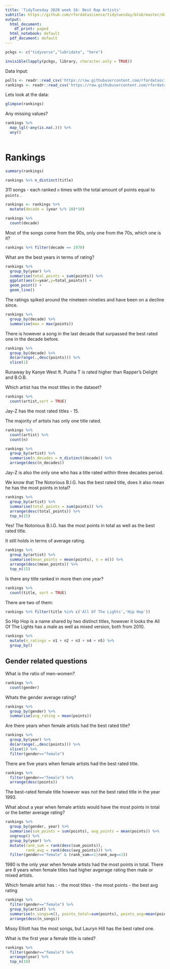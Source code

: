 ```yaml
---
title: 'TidyTuesday 2020 week 16: Best Rap Artists'
subtitle: https://github.com/rfordatascience/tidytuesday/blob/master/data/2020/2020-04-14/readme.md
output:
  html_document:
    df_print: paged
  html_notebook: default
  pdf_document: default
---
```


```r
pckgs <- c("tidyverse","lubridate", "here")

invisible(lapply(pckgs, library, character.only = TRUE))
```

Data Input:

```r
polls <- readr::read_csv('https://raw.githubusercontent.com/rfordatascience/tidytuesday/master/data/2020/2020-04-14/polls.csv')
rankings <- readr::read_csv('https://raw.githubusercontent.com/rfordatascience/tidytuesday/master/data/2020/2020-04-14/rankings.csv')
```

Lets look at the data:

```r
glimpse(rankings)
```

Any missing values?
```r
rankings %>% 
  map_lgl(~any(is.na(.))) %>% 
  any()
  
```


# Rankings

```r
summary(rankings)
```

```r
rankings %>% n_distinct(title)
```

311 songs - each ranked `n` times with the total amount of points equal to `points` .

```r
rankings <- rankings %>% 
  mutate(decade = (year %/% 10)*10)
```

```r
rankings %>% 
  count(decade)
```

Most of the songs come from the 90s, only one from the 70s, which one is it?

```r
rankings %>% filter(decade == 1970)
```

What are the best years in terms of rating?

```r
rankings %>% 
  group_by(year) %>% 
  summarise(total_points = sum(points)) %>% 
  ggplot(aes(x=year,y=total_points)) +
  geom_point() +
  geom_line()
```

The ratings spiked around the nineteen-nineties and have been on a decline since.

```r
rankings %>% 
  group_by(decade) %>% 
  summarise(max = max(points))
```

There is however a song in the last decade that surpassed the best rated one in the 
decade before.

```r
rankings %>% 
  group_by(decade) %>% 
  do(arrange(.,desc(points))) %>% 
  slice(1)
```

Runaway by Kanye West ft. Pusha T is rated higher than Rapper's Delight and B.O.B.

Which artist has the most titles in the dataset?

```r
rankings %>% 
  count(artist,sort = TRUE)
```

Jay-Z has the most rated titles - 15.

The majority of artists has only one title rated.

```r
rankings %>% 
  count(artist) %>% 
  count(n)
```

```r
rankings %>% 
  group_by(artist) %>% 
  summarise(n_decades = n_distinct(decade)) %>% 
  arrange(desc(n_decades))
```

Jay-Z is also the only one who has a title rated within three decades period.

We know that The Notorious B.I.G. has the best rated title, does it also mean he
has the most points in total?

```r
rankings %>% 
  group_by(artist) %>% 
  summarise(total_points = sum(points)) %>% 
  arrange(desc(total_points)) %>% 
  top_n(15)
```

Yes! The Notorious B.I.G. has the most points in total as well as the best rated title.

It still holds in terms of average rating.

```r
rankings %>% 
  group_by(artist) %>% 
  summarise(mean_points = mean(points), n = n()) %>% 
  arrange(desc(mean_points)) %>% 
  top_n(15)
```

 Is there any title ranked in more then one year?
 
```r
rankings %>% 
  count(title, sort = TRUE)
```
 
 There are two of them:
 
```r
rankings %>% filter(title %in% c('All Of The Lights','Hip Hop'))
```
 
 So Hip Hop is a name shared by two distinct titles, however it looks the All Of The Lights has a male as well as mixed version, both from 2010.
 
```r
rankings %>% 
  mutate(n_ratings = n1 + n2 + n3 + n4 + n5) %>% 
  group_by()
```

## Gender related questions

What is the ratio of men-women?

```r
rankings %>% 
  count(gender)
```

Whats the gender average rating?

```r
rankings %>% 
  group_by(gender) %>% 
  summarise(avg_rating = mean(points))
```

Are there years when female artists had the best rated title?

```r
rankings %>% 
  group_by(year) %>% 
  do(arrange(.,desc(points))) %>% 
  slice(1) %>% 
  filter(gender=="female")
```

There are five years when female artists had the best rated title.

```r
rankings %>% 
  filter(gender=="female") %>% 
  arrange(desc(points))
```

The best-rated female title however was not the best rated title in the year 1993.

What about a year when female artists would have the most points in total or
the better average rating?

```r
rankings %>% 
  group_by(gender, year) %>% 
  summarise(sum_points = sum(points), avg_points = mean(points)) %>% 
  ungroup() %>% 
  group_by(year) %>% 
  mutate(rank_sum = rank(desc(sum_points)),
         rank_avg = rank(desc(avg_points))) %>% 
  filter(gender=="female" & (rank_sum==1|rank_avg==1))
```

1980 is the only year when female artists had the most points in total. There are 8 years when female titles had higher avgerage rating then male or mixed artists.

Which female artist has :
 - the most titles
 - the most points 
 - the best avg rating
 
```r
rankings %>% 
  filter(gender=="female") %>% 
  group_by(artist) %>% 
  summarise(n_songs=n(), points_total=sum(points), points_avg=mean(points)) %>% 
  arrange(desc(n_songs))
```
 
 Missy Elliott has the most songs, but Lauryn Hill has the best rated one.
 
 What is the first year a female title is rated?
 
```r
rankings %>% 
  filter(gender=="female") %>% 
  arrange(year) %>% 
  top_n(10)
```
 
 
 